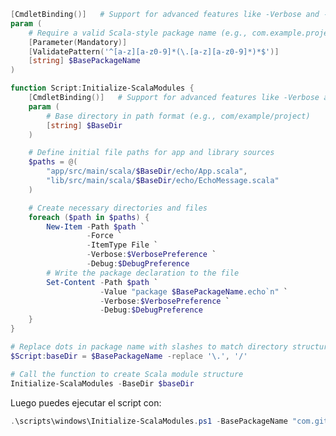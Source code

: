 ```powershell showLineNumbers title="scripts/windows/Initialize-ScalaModules.ps1"
[CmdletBinding()]   # Support for advanced features like -Verbose and -Debug
param (
    # Require a valid Scala-style package name (e.g., com.example.project)
    [Parameter(Mandatory)]
    [ValidatePattern('^[a-z][a-z0-9]*(\.[a-z][a-z0-9]*)*$')]
    [string] $BasePackageName
)

function Script:Initialize-ScalaModules {
    [CmdletBinding()]   # Support for advanced features like -Verbose and -Debug
    param (
        # Base directory in path format (e.g., com/example/project)
        [string] $BaseDir
    )

    # Define initial file paths for app and library sources
    $paths = @(
        "app/src/main/scala/$BaseDir/echo/App.scala",
        "lib/src/main/scala/$BaseDir/echo/EchoMessage.scala"
    )

    # Create necessary directories and files
    foreach ($path in $paths) {
        New-Item -Path $path `
                 -Force `
                 -ItemType File `
                 -Verbose:$VerbosePreference `
                 -Debug:$DebugPreference
        # Write the package declaration to the file
        Set-Content -Path $path `
                    -Value "package $BasePackageName.echo`n" `
                    -Verbose:$VerbosePreference `
                    -Debug:$DebugPreference
    }
}

# Replace dots in package name with slashes to match directory structure
$Script:baseDir = $BasePackageName -replace '\.', '/'

# Call the function to create Scala module structure
Initialize-ScalaModules -BaseDir $baseDir
```

Luego puedes ejecutar el script con:

```powershell title="En PowerShell"
.\scripts\windows\Initialize-ScalaModules.ps1 -BasePackageName "com.github.username"
```
